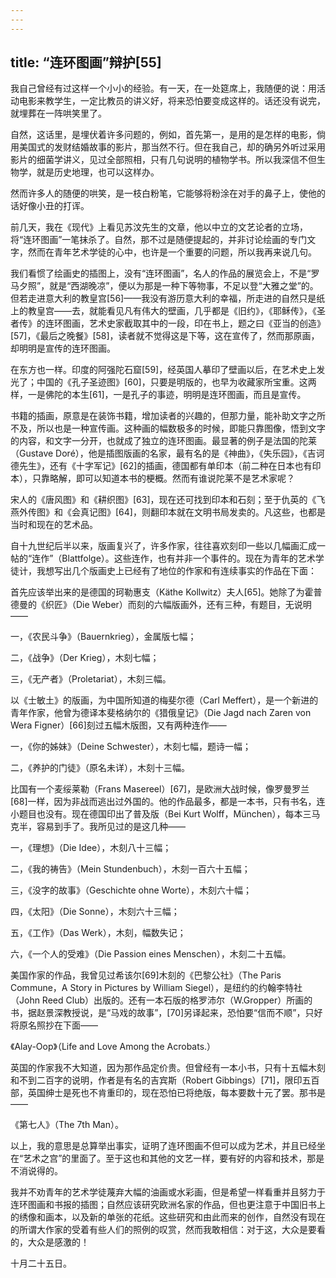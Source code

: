 ```yaml
---
---
---
```

title: “连环图画”辩护[55]
---




我自己曾经有过这样一个小小的经验。有一天，在一处筵席上，我随便的说：用活动电影来教学生，一定比教员的讲义好，将来恐怕要变成这样的。话还没有说完，就埋葬在一阵哄笑里了。

自然，这话里，是埋伏着许多问题的，例如，首先第一，是用的是怎样的电影，倘用美国式的发财结婚故事的影片，那当然不行。但在我自己，却的确另外听过采用影片的细菌学讲义，见过全部照相，只有几句说明的植物学书。所以我深信不但生物学，就是历史地理，也可以这样办。

然而许多人的随便的哄笑，是一枝白粉笔，它能够将粉涂在对手的鼻子上，使他的话好像小丑的打诨。

前几天，我在《现代》上看见苏汶先生的文章，他以中立的文艺论者的立场，将“连环图画”一笔抹杀了。自然，那不过是随便提起的，并非讨论绘画的专门文字，然而在青年艺术学徒的心中，也许是一个重要的问题，所以我再来说几句。

我们看惯了绘画史的插图上，没有“连环图画”，名人的作品的展览会上，不是“罗马夕照”，就是“西湖晚凉”，便以为那是一种下等物事，不足以登“大雅之堂”的。但若走进意大利的教皇宫[56]——我没有游历意大利的幸福，所走进的自然只是纸上的教皇宫——去，就能看见凡有伟大的壁画，几乎都是《旧约》，《耶稣传》，《圣者传》的连环图画，艺术史家截取其中的一段，印在书上，题之曰《亚当的创造》[57]，《最后之晚餐》[58]，读者就不觉得这是下等，这在宣传了，然而那原画，却明明是宣传的连环图画。

在东方也一样。印度的阿强陀石窟[59]，经英国人摹印了壁画以后，在艺术史上发光了；中国的《孔子圣迹图》[60]，只要是明版的，也早为收藏家所宝重。这两样，一是佛陀的本生[61]，一是孔子的事迹，明明是连环图画，而且是宣传。

书籍的插画，原意是在装饰书籍，增加读者的兴趣的，但那力量，能补助文字之所不及，所以也是一种宣传画。这种画的幅数极多的时候，即能只靠图像，悟到文字的内容，和文字一分开，也就成了独立的连环图画。最显著的例子是法国的陀莱（Gustave Doré），他是插图版画的名家，最有名的是《神曲》，《失乐园》，《吉诃德先生》，还有《十字军记》[62]的插画，德国都有单印本（前二种在日本也有印本），只靠略解，即可以知道本书的梗概。然而有谁说陀莱不是艺术家呢？

宋人的《唐风图》和《耕织图》[63]，现在还可找到印本和石刻；至于仇英的《飞燕外传图》和《会真记图》[64]，则翻印本就在文明书局发卖的。凡这些，也都是当时和现在的艺术品。

自十九世纪后半以来，版画复兴了，许多作家，往往喜欢刻印一些以几幅画汇成一帖的“连作”（Blattfolge）。这些连作，也有并非一个事件的。现在为青年的艺术学徒计，我想写出几个版画史上已经有了地位的作家和有连续事实的作品在下面：

首先应该举出来的是德国的珂勒惠支（Käthe Kollwitz）夫人[65]。她除了为霍普德曼的《织匠》（Die Weber）而刻的六幅版画外，还有三种，有题目，无说明——

一，《农民斗争》（Bauernkrieg），金属版七幅；

二，《战争》（Der Krieg），木刻七幅；

三，《无产者》（Proletariat），木刻三幅。

以《士敏土》的版画，为中国所知道的梅斐尔德（Carl Meffert），是一个新进的青年作家，他曾为德译本斐格纳尔的《猎俄皇记》（Die Jagd nach Zaren von Wera Figner）[66]刻过五幅木版图，又有两种连作——

一，《你的姊妹》（Deine Schwester），木刻七幅，题诗一幅；

二，《养护的门徒》（原名未详），木刻十三幅。

比国有一个麦绥莱勒（Frans Masereel）[67]，是欧洲大战时候，像罗曼罗兰[68]一样，因为非战而逃出过外国的。他的作品最多，都是一本书，只有书名，连小题目也没有。现在德国印出了普及版（Bei Kurt Wolff，München），每本三马克半，容易到手了。我所见过的是这几种——

一，《理想》（Die Idee），木刻八十三幅；

二，《我的祷告》（Mein Stundenbuch），木刻一百六十五幅；

三，《没字的故事》（Geschichte ohne Worte），木刻六十幅；

四，《太阳》（Die Sonne），木刻六十三幅；

五，《工作》（Das Werk），木刻，幅数失记；

六，《一个人的受难》（Die Passion eines Menschen），木刻二十五幅。

美国作家的作品，我曾见过希该尔[69]木刻的《巴黎公社》（The Paris Commune，A Story in Pictures by William Siegel），是纽约的约翰李特社（John Reed Club）出版的。还有一本石版的格罗沛尔（W.Gropper）所画的书，据赵景深教授说，是“马戏的故事”，[70]另译起来，恐怕要“信而不顺”，只好将原名照抄在下面——

《Alay-Oop》（Life and Love Among the Acrobats.）

英国的作家我不大知道，因为那作品定价贵。但曾经有一本小书，只有十五幅木刻和不到二百字的说明，作者是有名的吉宾斯（Robert Gibbings）[71]，限印五百部，英国绅士是死也不肯重印的，现在恐怕已将绝版，每本要数十元了罢。那书是——

《第七人》（The 7th Man）。

以上，我的意思是总算举出事实，证明了连环图画不但可以成为艺术，并且已经坐在“艺术之宫”的里面了。至于这也和其他的文艺一样，要有好的内容和技术，那是不消说得的。

我并不劝青年的艺术学徒蔑弃大幅的油画或水彩画，但是希望一样看重并且努力于连环图画和书报的插图；自然应该研究欧洲名家的作品，但也更注意于中国旧书上的绣像和画本，以及新的单张的花纸。这些研究和由此而来的创作，自然没有现在的所谓大作家的受着有些人们的照例的叹赏，然而我敢相信：对于这，大众是要看的，大众是感激的！

十月二十五日。